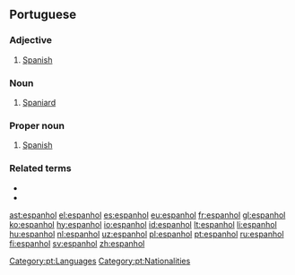 ==Portuguese==

===Adjective===
{{pt-adj|f=espanhola|pl=espanhóis|fpl=espanholas}}

# [[Spanish]]

===Noun===
{{pt-noun|m|f=espanhola|pl=espanhóis}}

# [[Spaniard]]

===Proper noun===
{{pt-proper noun|m}}

# [[Spanish]] {{gloss|language}}

===Related terms===
* {{l|pt|Espanha}}
* {{l|pt|espanholismo}}

[[Category:pt:Languages]]
[[Category:pt:Nationalities]]

[[ast:espanhol]]
[[el:espanhol]]
[[es:espanhol]]
[[eu:espanhol]]
[[fr:espanhol]]
[[gl:espanhol]]
[[ko:espanhol]]
[[hy:espanhol]]
[[io:espanhol]]
[[id:espanhol]]
[[lt:espanhol]]
[[li:espanhol]]
[[hu:espanhol]]
[[nl:espanhol]]
[[uz:espanhol]]
[[pl:espanhol]]
[[pt:espanhol]]
[[ru:espanhol]]
[[fi:espanhol]]
[[sv:espanhol]]
[[zh:espanhol]]